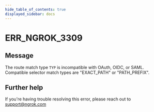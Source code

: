 ```yaml
---
hide_table_of_contents: true
displayed_sidebar: docs
---
```



# ERR_NGROK_3309

## Message

The route match type `TYP` is incompatible with OAuth, OIDC, or SAML. Compatible selector match types are "EXACT_PATH" or "PATH_PREFIX".

<ErrorDetails error="err_ngrok_3309" />

## Further help

If you're having trouble resolving this error, please reach out to [support@ngrok.com](mailto:support@ngrok.com?subject=Help%20with%20ERR_NGROK_3309)
